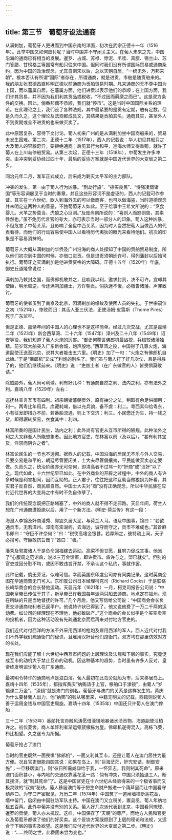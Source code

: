 ```yaml
---
---
---
```

title: 第三节　葡萄牙设法通商
---




从满剌加，葡萄牙人更进而到中国东南的洋面，初次在武宗正德十一年（1516年）。此举中国又如何应付呢？当时中围并不守闭关主义。在葡人未来之先，中国沿海的通商已有相当的发展。暹罗、占城、苏禄、悖泥、爪哇、真腊、锡兰山、苏门答腊、甘榜格兰等国常有船只往来中国。但同时我们没有所谓国际贸易或通商条约，因为中国的政治观念，尤其自南宋以后，总以天朝自居，“一统无外，万邦来朝”。根本否认有所谓“国际”者存在，所谓通商，就是进贡，市舶是随贡舶来的。我的朋友张君德昌直称明正德以前通商为贡舶贸易时期。凡来通商的无不尊中国为上国，而以藩属自居。在藩属方面，他们进贡以表示他们的恭顺；在上国方面，我们许其贸易，并不因为我们利其货品或税收，“不过因而羁縻之而已”。这是双方条件的交换。因此，倘番邦偶不恭顺，我们就“停市”。这是当时中国国际关系的理论。在此理论之上，我们设了各种法规，其中最紧要的是贡有定期，舶有定数。但是久而久之，这个理论及法规都成具文，其结果是贡舶其名，通商其实，甚至外人不到贡期或全不进贡的也来做买卖了。

此中原因复杂，容待下文讨论。葡人初来广州的是从满剌加坐中国商船来的，贸易未发生困难。第二次，正德十二年（1517年），西人的记载说：华人初见其船只之大及葡人的容貌奇异，要拒绝通商；后见其行为和平，巡海水师又得重贿，就许了葡人在上川岛停船贸易。从第三次起，正德十三年（1518年），中葡发生许多冲突。由冲突到妥协经过四十年，最后的妥协方案就是中国近代世界的大变局之第二步。



同治元年二月，淮军正式成立，后来成为剿灭太平军的主力部队。

冲突的发生，第一由于葡人行为凶暴。“剽劫行旅”、“掠买良民”、“恃强凌弱诸国”等形容词屡见于当时的奏章。并且这些形容词不是虚诬的，西人的记载可作参证。其实在十六世纪，欧人到海外去的可以做商客，也可以做海盗，当时道德观念并未明定这两种人的善恶，不独葡萄牙人如此。至于给事中王希文所说的：“烹食婴儿。犬羊之势莫当，虎狼之心叵测。”及庞尚鹏所说的：“喜则人而怒则兽，其素性然也。”虽不免历代言官的夸大，亦可表示当时一部分人的印象。葡人这种凶暴，不但危害了中葡关系，且影响了全盘中西关系，因为时人当然把葡人当做西人的代表看待，而他们的行动容易使中国人以看待历代夷狄的眼光来看待他们。初次的印象是不容易消抹的。

葡萄牙人大概从满剌加的华侨及广州沿海的商人处探知了中国的贡舶贸易制度，所以他们初次到中国的时候，亦借口进贡。但是进贡须朝廷许可，得列藩封以后始可执行。葡萄牙之灭满剌加是他进贡资格的大障碍。正德十五年（1520年）年底，御史丘道隆曾说过：

满剌加乃敕封之国，而佛郎机敢并之，且啖我以利，邀求封贡，决不可许。宜却其使臣，明示顺逆，令还满剌加疆土，方许朝贡。倘执迷不悛，必檄告诸藩，声罪致讨。

葡萄牙的使者虽到了南京及北京，因满剌加的缘故及使团人员的失礼，于世宗嗣位之初（1521年），惨败而归：其舌人亚三伏法，正使汤姆·皮雷斯（Thome Pires）死于广东监牢。

但是正德、嘉靖年间的中国人的心理也不是这样简单。经过几次交战，尤其是嘉靖二年（1523年）新会西草湾、二十六年（1547年）漳州及二十八年（1549年）诏安等役，我们知道了葡人火炮的厉害。“御史何鳌言佛郎机最凶狡，兵械较诸藩独精。前岁驾大舶突入广东新会城，炮声殷地。”西草湾之役，中国得了几尊火炮，海道副使汪送至北京，说其大者能击五六里。《明史》加了一句：“火炮之有佛郎机自此始。”于是“佛郎机”又成了利炮的别名了。我们虽与葡人打了好几次仗，且是得胜了的，他们仍继续前来。《明史》说：“吏兹土者（在广东做官的人）皆畏惧莫敢诘。”

除威胁外，葡人尚可利诱。利有好几种：有通商自然之利、法内之利，亦有法外之利。嘉靖八年（1529年）左右：

巡抚林宣言互市有四利。祖宗朝诸藩朝贡外，原有抽分之法，稍取有余足供御用：利一。两粤比年用兵，库藏耗竭，借以充兵饷，备不虞：利二。粤西素仰给粤东，小有征发即措办不前，若番船流通，则上下交济：利三。小民懋迁为生，持一钱之货，即得辗转贸易，衣食其中：利四。

林富所奏的是国计民生，法内之利；此外尚有官吏从互市所得的陋规。此种法外之利之大又非吾人所能想象者。因此地方官吏，在林富以前（及以后），“甚有利其宝货，佯禁而阴许之者”。

林富论民生的一节也不透彻。据西人的记载，中国沿海的居民无不乐与外人交易，只要交易是和平的，朝廷尽管要闭关，士大夫尽管倡攘夷，平民能做买卖必定要做。久而久之，统治阶级亦无可奈何，即清高者不过骂一句“奸商”或“汉奸”以了之。现代如此，十六世纪早已如此。在中外商业的开辟之过程中，中外的商人有许多时候是利害相同，因而互助的。正人君子，往往把这种互助当做狼狈为奸看，其实君子反自然，商民顺自然。中国士大夫对“商”没有正确观念，所以中华民族在应付近代世界的大变局之中有时不免自作孽了。

我们的传统观念既把正路堵塞了，中外的商人就不得不走邪路。天启年间，荷兰人想在广州通商遭拒绝以后，用了一个新方法。《明史·荷兰传》有这一段：

海澄人李锦及奸商潘秀、郭震久居大泥，与荷兰人习。语及中国事，锦曰：“若欲通贡市，无若漳州。漳南有澎湖屿，去海远，诚夺而守之，贡市不难成也。”其酋麻韦郎曰：“守臣不许奈何？”曰：“税使高嗜金银甚。若厚贿之，彼特疏上闻，天子必报可。守臣敢抗旨哉？”酋曰：“善。”

潘秀及郭震诸人于是负命回福建去运动。高寀不但甘愿，且努力促成其事。他派了“心腹周之范诣酋，说以三万金馈寀，即许贡市。酋许与之，盟已就矣”。但别的官吏或因分赃不均，或因不敢违旨开禁，不承认这个私约，事就作罢。

此种记载，倘无旁证，似难可信。幸而英国东印度公司亦有同类记录。这时英商企图在华通商苦无门可入。东印度公司日本经理柯克司（Richard Cocks）于是联络长崎华商会的会长替他运动。天启元年（1621年）一月，柯克司报告公司说：“中国老皇帝已传位于其子，新皇帝已许我国每年派两只船去通商。地点定在福州。现在所缺的只是当地督抚的许可。”几个月后，他又写信给公司说：“中国商会会长负责交涉通商权利者已返平户。他说特许状已得到了。他又说他费了一万二千两的运动费。如公司的经理现在不理他，他必致破产。”这个商会的会长似乎是个买空卖空的投机者，因为这种活动没有先疏通北京而后再来对付地方官吏的。

我们近代对付西洋的方法不外采用西洋的枪炮及雇用西洋的军人。西人近代对付我们不外学我们疏通衙门的秘诀，且雇用汉奸替他们跑衙门。双方均在那里仿效对方的长处。

现在我们应能了解十六世纪中西互市问题的上层理论及法规和下层的事实。究竟促成互市的动机大于禁止互市的动机。因这种基本的趋势，当时虽有许多人反对，皇帝终发明诏许葡人在广东通商。

最初明令特许的通商地点是浪白滘。葡人最初在此岛旁就船为市，后来移居岛上。嘉靖十四年（1535年），都指挥黄庆“纳贿请于上官，移舶口于濠镜”，由葡人“岁输课二万金”。“濠镜”就是澳门的别名。葡萄牙与澳门的关系是这样发生的。黄庆为什么要替葡人出力，他“纳贿”的钱从哪里来，中籍无明文的记载。西籍则说葡人善于运用金钱与中国官吏周旋。嘉靖十四年（1535年）中国还只许葡人在澳门停船：

三十二年（1553年）番舶托言舟触风涛愿借濠镜地暴诸水渍贡物，海道副使汪柏许之。初仅菱舍。商人牟奸利者渐运瓴甓榱栋为屋。佛郎机遂得混入。高栋飞甍，栉比相望。久之遂专为所据。



葡萄牙抢占了澳门

当时的官吏既然一面畏惧“佛郎机”，一面又利其互市，还是让葡人在澳门居住为最方便。况且官吏很能自圆其说：如果在岛上，则“巨海茫茫，奸宄安诘，制御安施”；一旦移居澳门，则“彼日所需咸仰给于我，一怀异志，我则制其死命”。原来澳门面积甚小，与内地的交通仅靠莲花茎一路：倘有冲突，中国只须抽退工人，断其接济，就“制其死命”了。这是中国官吏在十六世纪从经验得来的一个极省事而又极灵效的“驭夷”秘诀。葡人移居澳门等于把生命财产搬进一个葫芦里而让中国看守葫芦口。为守口严密起见，万历二年（1574年）中国筑了一道闸墙横断莲花茎，墙中留门，启闭由中国驻防军队主持。中国在澳门又立税关，置县丞，葡人年纳地租五百两。此外中葡并没有别的关系。葡人好几次派代表到北京，中国看同琉球、暹罗的贡使，葡人亦未抗议。这样，中国保存了“天朝”的尊严，而地方人民和官吏以及葡萄牙都做了他们的好买卖。这个妥协方案既顾到了上层的理论和法规，又适合于下层的事实及欲望。这是我们应付近代世界的大变局之第二步。《明史》说：“……终明之世，此番固未尝为变也。”